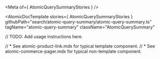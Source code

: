 
<Meta of={ AtomicQuerySummaryStories } />

<AtomicDocTemplate
  stories={ AtomicQuerySummaryStories }
  githubPath="search/atomic-query-summary/atomic-query-summary.ts"
  tagName="atomic-query-summary"
  className="AtomicQuerySummary"
>

// TODO: Add usage instructions here.

// * See atomic-product-link.mdx for typical template component.
// * See atomic-commerce-pager.mdx for typical non-template component.

</AtomicDocTemplate>
